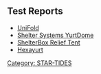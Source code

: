 {{STAR TIDES header}}

== Test Reports ==

*[[UniFold]] 
*[[Shelter Systems YurtDome]] 
*[[ShelterBox Relief Tent]] 
*[[Hexayurt]]

[[Category: STAR-TIDES]]